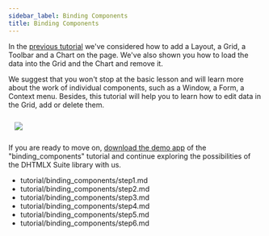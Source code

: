 ```yaml
---
sidebar_label: Binding Components
title: Binding Components
---          
```


In the [previous tutorial](/tutorial/basic_application/index) we've considered how to add a Layout, a Grid, a Toolbar and a Chart on the page. 
We've also shown you how to load the data into the Grid and the Chart and remove it.

We suggest that you won't stop at the basic lesson and will learn more about the work of individual components, such as a Window, a Form, a Context menu. 
Besides, this tutorial will help you to learn how to edit data in the Grid, add or delete them.

<img style="margin: 12px" src="tutorial/binding_components/binding_components.png"/>

If you are ready to move on, [download the demo app](https://dhtmlx.com/x/download/docs/binding_components.zip) of the "binding_components" tutorial and continue exploring the possibilities of the DHTMLX Suite library with us.

<div id="tutorial_step">
    <a id="get_started" href="tutorial/binding_components/step1.md"></a>
</div>




- tutorial/binding_components/step1.md
- tutorial/binding_components/step2.md
- tutorial/binding_components/step3.md
- tutorial/binding_components/step4.md
- tutorial/binding_components/step5.md
- tutorial/binding_components/step6.md








